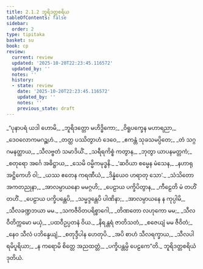 ```yaml
---
title: 2.1.2 ဘူရိဒတ္တစရိယ
tableOfContents: false
sidebar:
  order: 2
type: tipitaka
basket: su
book: cp
review:
  current: review
  updated: '2025-10-20T22:23:45.116572'
  updated_by: ''
  notes: ''
  history:
  - state: review
    date: '2025-10-20T22:23:45.116572'
    updated_by: ''
    notes: ''
    previous_state: draft
---
```



<DynamicBreadcrumb />


<ReviewStatus review={frontmatter.review} showDetails={true} />

<HypothesisAnnotation frontmatter={frontmatter} />

<Division number="11" book="cp" e="ch" v="21" p="400">

<Paragraph number="173" type="verses" book="cp">
_“ပုနာပရံ ယဒါ ဟောမိ,_  
_ဘူရိဒတ္တော မဟိဒ္ဓိကော;_  
_ဝိရူပက္ခေန မဟာရညာ,_  
_ဒေဝလောကမဂဉ္ဆဟံ._  

</Paragraph>

</Division>
<Division number="12" book="cp" e="ch" v="21" p="400">

<Paragraph number="174" type="verses" book="cp">
_တတ္ထ ပဿိတွာဟံ ဒေဝေ,_  
_ဧကန္တံ သုခသမပ္ပိတေ;_  
_တံ သဂ္ဂဂမနတ္ထာယ,_  
_သီလဗ္ဗတံ သမာဒိယိံ._  

</Paragraph>

</Division>
<Division number="13" book="cp" e="ch" v="21" p="400">

<Paragraph number="175" type="verses" book="cp">
_သရီရကိစ္စံ ကတွာန,_  
_ဘုတွာ ယာပနမတ္တကံ;_  
_စတုရော အင်္ဂေ အဓိဋ္ဌာယ,_  
_သေမိ ဝမ္မိကမုဒ္ဓနိ._  

</Paragraph>

</Division>
<Division number="14" book="cp" e="ch" v="21" p="400">

<Paragraph number="176" type="verses" book="cp">
_‘ဆဝိယာ စမ္မေန မံသေန,_  
_နဟာရုအဋ္ဌိကေဟိ ဝါ;_  
_ယဿ ဧတေန ကရဏီယံ,_  
_ဒိန္နံယေဝ ဟရာတု သော’._  

</Paragraph>

</Division>
<Division number="15" book="cp" e="ch" v="21" p="400">

<Paragraph number="177" type="verses" book="cp">
_သံသိတော အကတညုနာ,_  
_အာလမ္ပာယနော မမဂ္ဂဟိ;_  
_ပေဠာယ ပက္ခိပိတွာန,_  
_ကီဠေတိ မံ တဟိံ တဟိံ._  

</Paragraph>

</Division>
<Division number="16" book="cp" e="ch" v="21" p="400">

<Paragraph number="178" type="verses" book="cp">
_ပေဠာယ ပက္ခိပန္တေပိ,_  
_သမ္မဒ္ဒန္တေပိ ပါဏိနာ;_  
_အာလမ္ပာယနေ န ကုပ္ပါမိ,_  
_သီလခဏ္ဍဘယာ မမ._  

</Paragraph>

</Division>
<Division number="17" book="cp" e="ch" v="21" p="400">

<Paragraph number="179" type="verses" book="cp">
_သကဇီဝိတပရိစ္စာဂေါ,_  
_တိဏတော လဟုကော မမ;_  
_သီလဝီတိက္ကမော မယှံ,_  
_ပထဝီဥပ္ပတနံ ဝိယ._  

</Paragraph>

</Division>
<Division number="18" book="cp" e="ch" v="21" p="400">

<Paragraph number="180" type="verses" book="cp">
_နိရန္တရံ ဇာတိသတံ,_  
_စဇေယျံ မမ ဇီဝိတံ;_  
_နေဝ သီလံ ပဘိန္ဒေယျံ,_  
_စတုဒ္ဒီပါန ဟေတုပိ._  

</Paragraph>

</Division>
<Division number="19" book="cp" e="ch" v="21" p="400">

<Paragraph number="181" type="verses" book="cp">
_အပိ စာဟံ သီလရက္ခာယ,_  
_သီလပါရမိပူရိယာ;_  
_န ကရောမိ စိတ္တေ အညထတ္တံ,_  
_ပက္ခိပန္တမ္ပိ ပေဠကေ”တိ._  


</Paragraph>
</Division>

<Paragraph number="182" type="center" book="cp">
ဘူရိဒတ္တစရိယံ ဒုတိယံ.
</Paragraph>